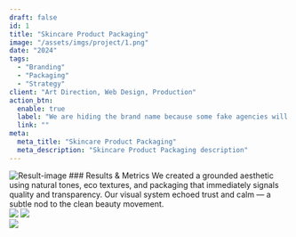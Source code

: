 ---
draft: false
id: 1
title: "Skincare Product Packaging"
image: "/assets/imgs/project/1.png"
date: "2024"
tags:
  - "Branding"
  - "Packaging"
  - "Strategy"
client: "Art Direction, Web Design, Production"
action_btn:
  enable: true
  label: "We are hiding the brand name because some fake agencies will approach our client and disturb their peace."
  link: ""
meta:
  meta_title: "Skincare Product Packaging"
  meta_description: "Skincare Product Packaging description"
---

<Statement title="Problem Statement" description="In the crowded skincare industry, standing out requires more than good ingredients. We were tasked with crafting an identity for a serum that emphasizes purity and hydration while aligning with the brand’s minimalist ethos."/>
<img className="w-full" alt="Result-image" src="/assets/imgs/gallery/img-s-100.jpg" /> 
### Results & Metrics
We created a grounded aesthetic using natural tones, eco textures, and packaging that immediately signals quality and transparency. Our visual system echoed trust and calm — a subtle nod to the clean beauty movement.


<div className="font-primary mt-[33px]  grid grid-cols-1 md:grid-cols-4">
<ResultBox value="$18–$25" title="Cost per lead for high-intent skincare keywords"/>
<ResultBox value="$90–$140" title="Average order value from ads"/>
<ResultBox value="57%" title="Landing page-to-cart conversion"/>
<ResultBox value="200%" title="Increase in repeat purchase rate within 60 days"/>
</div>

<div className="pt-[60px] xl:pt-[130px] grid grid-cols-2 gap-[10px] lg:gap-[30px]">
  <img src="/assets/imgs/gallery/img-s-101.jpg" className="object-cover w-full h-full"/>
  <img src="/assets/imgs/gallery/img-s-102.jpg" className="object-cover w-full h-full"/>
</div>
<img src="/assets/imgs/gallery/img-s-103.jpg" className="object-cover w-full h-full mt-[30px]"/>


